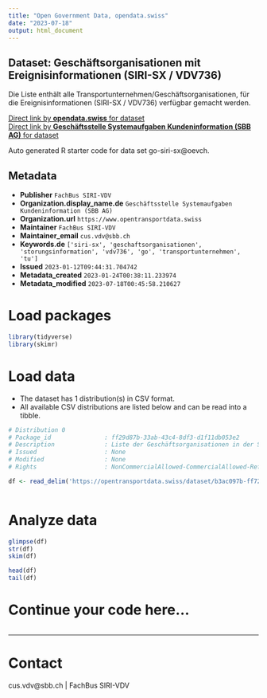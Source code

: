 ```yaml
---
title: "Open Government Data, opendata.swiss"
date: "2023-07-18"
output: html_document
---
```


## Dataset: Geschäftsorganisationen mit Ereignisinformationen (SIRI-SX / VDV736)

Die Liste enthält alle Transportunternehmen/Geschäftsorganisationen, für die Ereignisinformationen (SIRI-SX / VDV736) verfügbar gemacht werden. 

[Direct link by **opendata.swiss** for dataset](https://opendata.swiss/de/dataset/geschaftsorganisationen-mit-ereignisinformationen-siri-sx-vdv736)<br>
[Direct link by **Geschäftsstelle Systemaufgaben Kundeninformation (SBB AG)** for dataset](https://opentransportdata.swiss/dataset/go-siri-sx)

Auto generated R starter code for data set go-siri-sx@oevch.

## Metadata

- **Publisher** `FachBus SIRI-VDV`
- **Organization.display_name.de** `Geschäftsstelle Systemaufgaben Kundeninformation (SBB AG)`
- **Organization.url** `https://www.opentransportdata.swiss`
- **Maintainer** `FachBus SIRI-VDV`
- **Maintainer_email** `cus.vdv@sbb.ch`
- **Keywords.de** `['siri-sx', 'geschaftsorganisationen', 'storungsinformation', 'vdv736', 'go', 'transportunternehmen', 'tu']`
- **Issued** `2023-01-12T09:44:31.704742`
- **Metadata_created** `2023-01-24T00:38:11.233974`
- **Metadata_modified** `2023-07-18T00:45:58.210627`


# Load packages

```r

library(tidyverse)
library(skimr)

```

# Load data

-   The dataset has 1 distribution(s) in CSV format.
-   All available CSV distributions are listed below and can be read into a tibble.

```r

# Distribution 0
# Package_id               : ff29d87b-33ab-43c4-8df3-d1f11db053e2
# Description              : Liste der Geschäftsorganisationen in der Schweiz mit verfügbaren SIRI-SX / VDV736 Ereignisdaten
# Issued                   : None
# Modified                 : None
# Rights                   : NonCommercialAllowed-CommercialAllowed-ReferenceRequired

df <- read_delim('https://opentransportdata.swiss/dataset/b3ac097b-ff72-4a1f-9d69-76e72962d769/resource/26343d5f-2d09-4b96-84ba-0c617de9c4b0/download/geschaftsorganisationen_siri-sx_20230323.csv')



```

# Analyze data

```r

glimpse(df)
str(df)
skim(df)

head(df)
tail(df)

```

# Continue your code here...

```r

```

------------------------------------------------------------------------

# Contact

cus.vdv@sbb.ch | FachBus SIRI-VDV
